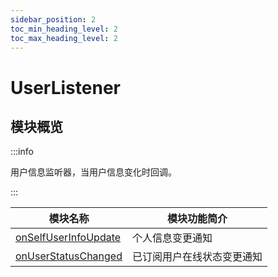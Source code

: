 ```yaml
---
sidebar_position: 2
toc_min_heading_level: 2
toc_max_heading_level: 2
---
```


# UserListener

## 模块概览

:::info

用户信息监听器，当用户信息变化时回调。

:::

| 模块名称                                                            | 模块功能简介               |
| ------------------------------------------------------------------- | -------------------------- |
| [onSelfUserInfoUpdate](/callback/onSelfUserInfoUpdate.mdx) | 个人信息变更通知           |
| [onUserStatusChanged](/callback/onUserStatusChanged.mdx)   | 已订阅用户在线状态变更通知 |
